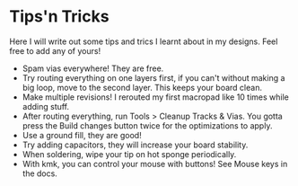 # Tips'n Tricks

Here I will write out some tips and trics I learnt about in my designs. Feel free to add any of yours!

- Spam vias everywhere! They are free.
- Try routing everything on one layers first, if you can't without making a big loop, move to the second layer. This keeps your board clean.
- Make multiple revisions! I rerouted my first macropad like 10 times while adding stuff.
- After routing everything, run Tools > Cleanup Tracks & Vias. You gotta press the Build changes button twice for the optimizations to apply.
- Use a ground fill, they are good!
- Try adding capacitors, they will increase your board stability.
- When soldering, wipe your tip on hot sponge periodically.
- With kmk, you can control your mouse with buttons! See Mouse keys in the docs.
